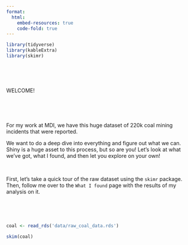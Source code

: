 ```yaml
---
format: 
  html:
    embed-resources: true
    code-fold: true
---
```


```r
library(tidyverse)
library(kableExtra)
library(skimr)
```

\

\

WELCOME!

\

\

For my work at MDI, we have this huge dataset of 220k coal mining incidents that were reported.

We want to do a deep dive into everything and figure out what we can. Shiny is a huge asset to this process, but so are you! Let's look at what we've got, what I found, and then let you explore on your own!

\

First, let's take a quick tour of the raw dataset using the `skimr` package. Then, follow me over to the `What I found` page with the results of my analysis on it.

\

\

```r

coal <- read_rds('data/raw_coal_data.rds')

skim(coal)
```
